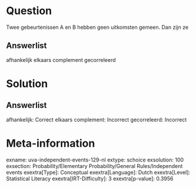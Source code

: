 Question
========

Twee gebeurtenissen A en B hebben geen uitkomsten gemeen. Dan zijn ze

Answerlist
----------

afhankelijk
elkaars complement
gecorreleerd

Solution
========

Answerlist
----------

afhankelijk: Correct
elkaars complement: Incorrect
gecorreleerd: Incorrect

Meta-information
================
exname: uva-independent-events-129-nl
extype: schoice
exsolution: 100
exsection: Probability/Elementary Probability/General Rules/Independent events
exextra[Type]: Conceptual
exextra[Language]: Dutch
exextra[Level]: Statistical Literacy
exextra[IRT-Difficulty]: 3
exextra[p-value]: 0.3956

